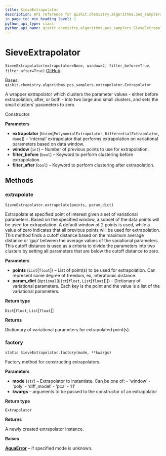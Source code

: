 ```yaml
---
title: SieveExtrapolator
description: API reference for qiskit.chemistry.algorithms.pes_samplers.SieveExtrapolator
in_page_toc_min_heading_level: 1
python_api_type: class
python_api_name: qiskit.chemistry.algorithms.pes_samplers.SieveExtrapolator
---
```


# SieveExtrapolator

<span id="qiskit.chemistry.algorithms.pes_samplers.SieveExtrapolator" />

`SieveExtrapolator(extrapolator=None, window=2, filter_before=True, filter_after=True)` [GitHub](https://github.com/qiskit-community/qiskit-aqua/tree/stable/0.9/qiskit/chemistry/algorithms/pes_samplers/extrapolator.py "view source code")

Bases: `qiskit.chemistry.algorithms.pes_samplers.extrapolator.Extrapolator`

A wrapper extrapolator which clusters the parameter values - either before extrapolation, after, or both - into two large and small clusters, and sets the small clusters’ parameters to zero.

Constructor.

**Parameters**

*   **extrapolator** (`Union`\[`PolynomialExtrapolator`, `DifferentialExtrapolator`, `None`]) – ‘internal’ extrapolator that performs extrapolation on variational parameters based on data window.
*   **window** (`int`) – Number of previous points to use for extrapolation.
*   **filter\_before** (`bool`) – Keyword to perform clustering before extrapolation.
*   **filter\_after** (`bool`) – Keyword to perform clustering after extrapolation.

## Methods

### extrapolate

<span id="qiskit.chemistry.algorithms.pes_samplers.SieveExtrapolator.extrapolate" />

`SieveExtrapolator.extrapolate(points, param_dict)`

Extrapolate at specified point of interest given a set of variational parameters. Based on the specified window, a subset of the data points will be used for extrapolation. A default window of 2 points is used, while a value of zero indicates that all previous points will be used for extrapolation. This method finds a cutoff distance based on the maximum average distance or ‘gap’ between the average values of the variational parameters. This cutoff distance is used as a criteria to divide the parameters into two clusters by setting all parameters that are below the cutoff distance to zero.

**Parameters**

*   **points** (`List`\[`float`]) – List of point(s) to be used for extrapolation. Can represent some degree of freedom, ex, interatomic distance.
*   **param\_dict** (`Optional`\[`Dict`\[`float`, `List`\[`float`]]]) – Dictionary of variational parameters. Each key is the point and the value is a list of the variational parameters.

**Return type**

`Dict`\[`float`, `List`\[`float`]]

**Returns**

Dictionary of variational parameters for extrapolated point(s).

### factory

<span id="qiskit.chemistry.algorithms.pes_samplers.SieveExtrapolator.factory" />

`static SieveExtrapolator.factory(mode, **kwargs)`

Factory method for constructing extrapolators.

**Parameters**

*   **mode** (`str`) – Extrapolator to instantiate. Can be one of: - ‘window’ - ‘poly’ - ‘diff\_model’ - ‘pca’ - ‘l1’
*   **kwargs** – arguments to be passed to the constructor of an extrapolator

**Return type**

`Extrapolator`

**Returns**

A newly created extrapolator instance.

**Raises**

[**AquaError**](qiskit.aqua.AquaError "qiskit.aqua.AquaError") – if specified mode is unknown.


